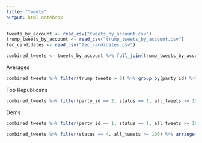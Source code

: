 ```yaml
---
title: "Tweets"
output: html_notebook
---
```


```r
tweets_by_account <- read_csv("tweets_by_account.csv")
trump_tweets_by_account <- read_csv("trump_tweets_by_account.csv")
fec_candidates <- read_csv("fec_candidates.csv")
```


```r
combined_tweets <- tweets_by_account %>% full_join(trump_tweets_by_account, by=c('id', 'user_name', 'first_name', 'last_name', 'state', 'branch', 'party_id', 'status')) %>% rename(all_tweets = tweets.x, trump_tweets = tweets.y) %>% mutate(pct_trump = (trump_tweets/all_tweets)*100)
```


Averages

```r
combined_tweets %>% filter(trump_tweets > 0) %>% group_by(party_id) %>% summarize(avg = mean(all_tweets), avg_trump = mean(trump_tweets))
```



Top Republicans

```r
combined_tweets %>% filter(party_id == 2, status == 1, all_tweets >= 100) %>% arrange(desc(pct_trump))
```
Dems

```r
combined_tweets %>% filter(party_id == 1, status == 1, all_tweets >= 100) %>% arrange(desc(pct_trump))
```

```r
combined_tweets %>% filter(status == 4, all_tweets >= 100) %>% arrange(desc(pct_trump))
```
